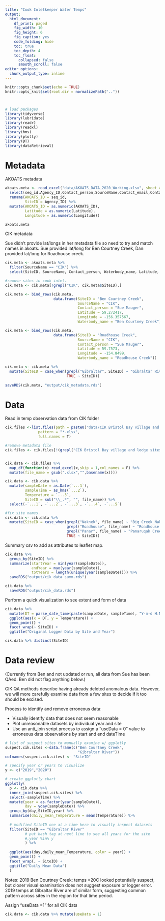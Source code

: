 ```yaml
---
title: "Cook Inletkeeper Water Temps"
output:
  html_document: 
    df_print: paged
    fig_width: 10
    fig_height: 6
    fig_caption: yes
    code_folding: hide
    toc: true
    toc_depth: 4
    toc_float:
      collapsed: false
      smooth_scroll: false
editor_options: 
  chunk_output_type: inline
---
```



```r
knitr::opts_chunk$set(echo = TRUE)
knitr::opts_knit$set(root.dir = normalizePath(".."))



# load packages
library(tidyverse)
library(lubridate)
library(readr)
library(readxl)
library(hms)
library(plotly)
library(DT)
library(dataRetrieval)
```

# Metadata

AKOATS metadata

```r
akoats.meta <- read_excel("data/AKOATS_DATA_2020_Working.xlsx", sheet = "CONTINUOUS_DATA", col_types = "text") %>%
  select(seq_id,Agency_ID,Contact_person,SourceName,Contact_email,Contact_telephone,Latitude,Longitude,Sensor_accuracy,Waterbody_name) %>%
  rename(AKOATS_ID = seq_id,
         SiteID = Agency_ID) %>% 
  mutate(AKOATS_ID = as.numeric(AKOATS_ID),
         Latitude = as.numeric(Latitude),
         Longitude = as.numeric(Longitude))

akoats.meta

```

CIK metadata

Sue didn't provide lat/longs in her metadata file so need to try and match names in akoats. Sue provided lat/long for Ben Courtney Creek, Dan provided lat/long for Roadhouse creek.

```r

cik.meta <- akoats.meta %>%
  filter(SourceName == "CIK") %>% 
  select(SiteID, SourceName, Contact_person, Waterbody_name, Latitude, Longitude)

#remove sites in cook inlet.
cik.meta <- cik.meta[!grepl("CIK", cik.meta$SiteID),]

cik.meta <- bind_rows(cik.meta,
                      data.frame(SiteID = "Ben Courtney Creek",
                                 SourceName = "CIK",
                                 Contact_person = "Sue Mauger",
                                 Latitude = 59.272417,
                                 Longitude = -156.357567,
                                 Waterbody_name = "Ben Courtney Creek"))

cik.meta <- bind_rows(cik.meta,
                      data.frame(SiteID = "Roadhouse Creek",
                                 SourceName = "CIK",
                                 Contact_person = "Sue Mauger",
                                 Latitude = 59.7573,
                                 Longitude = -154.8499,
                                 Waterbody_name = "Roadhouse Creek"))

cik.meta <- cik.meta %>% 
  mutate(SiteID = case_when(grepl("Gibraltar", SiteID) ~ "Gibraltar River",
                            TRUE ~ SiteID))
  
saveRDS(cik.meta, "output/cik_metadata.rds")

```



# Data

Read in temp observation data from CIK folder

```r
cik.files <-list.files(path = paste0("data/CIK Bristol Bay village and lodge sites"),
               pattern = "*.xlsx", 
               full.names = T)

#remove metadata file
cik.files <- cik.files[!(grepl("CIK Bristol Bay village and lodge sites/CIK Bristol", cik.files))]


cik.data <- cik.files %>% 
  map_df(function(x) read_excel(x,skip = 1,col_names = F) %>% 
  mutate(file_name = gsub(".xlsx","",basename(x))))

cik.data <- cik.data %>% 
  mutate(sampleDate = as.Date(`...1`),
         sampleTime = as_hms(`...2`),
         Temperature = `...3`,
         SiteID = sub("\\_.*", "", file_name)) %>%  
  select(-`...1`, -`...2`, -`...3`, -`...4`, -`...5`) 

#fix site names. 
cik.data <- cik.data %>% 
  mutate(SiteID = case_when(grepl("Naknek", file_name) ~ "Big Creek_Naknek",
                            grepl("Roadhouse", file_name) ~ "Roadhouse Creek",
                            grepl("Panar", file_name) ~ "Panaruqak Creek",
                            TRUE ~ SiteID))


```

Summary csv to add as attributes to leaflet map.

```r
cik.data %>% 
  group_by(SiteID) %>% 
  summarize(startYear = min(year(sampleDate)),
            endYear = max(year(sampleDate)),
            totYears = length(unique(year(sampleDate)))) %>% 
  saveRDS("output/cik_data_summ.rds")

```

```r
cik.data %>% 
  saveRDS("output/cik_data.rds")
```

Perform a quick visualization to see extent and form of data
```r
cik.data %>%
  mutate(DT = parse_date_time(paste(sampleDate, sampleTime), "Y-m-d H:M:S")) %>%
  ggplot(aes(x = DT, y = Temperature)) +
  geom_point() +
  facet_wrap(~ SiteID) +
  ggtitle("Original Logger Data by Site and Year")

cik.data %>% distinct(SiteID)

```

# Data review

(Currently from Ben and not updated or run, all data from Sue has been QAed. Ben did not flag anything below.)

CIK QA methods describe having already deleted anomalous data.  However, we will more carefully examine data from a few sites to decide if it too should be excised.


Process to identify and remove erroneous data:

* Visually identify data that does not seem reasonable
* Plot unreasonable datasets by individual year and site
* Use an anti_join script process to assign a "useData = 0" value to erroneous data observations by start and end dateTime

```r

# list of suspect sites to manually examine w/ ggplotly 
suspect.cik.sites <-data.frame(c("Ben Courtney Creek",
                                 "Gibraltar River"))
colnames(suspect.cik.sites) <- "SiteID"

# specify year or years to visualize
y <- c("2019","2020")

# create ggplotly chart
ggplotly(
  p <- cik.data %>%
  inner_join(suspect.cik.sites) %>%
  select(-sampleTime) %>%
  mutate(year = as.factor(year(sampleDate)),
         day = yday(sampleDate)) %>%
  group_by(day,SiteID,year) %>%
  summarise(daily_mean_Temperature = mean(Temperature)) %>%
  
  # modified SiteID one at a time here to visually inspect datasets
  filter(SiteID == "Gibraltar River"
         # put hash tag at next line to see all years for the site
         #,year %in% y
         ) %>%
  
  ggplot(aes(day,daily_mean_Temperature, color = year)) +
  geom_point() +
  facet_wrap(. ~ SiteID) +
  ggtitle("Daily Mean Data")
  )

```


Notes: 2019 Ben Courtney Creek: temps >20C looked potentially suspect, but closer visual examination does not suggest exposure or logger error.  2019 temps at Gibraltar River are of similar form, suggesting common pattern across sites in the region for that time period.


Assign "useData =1" for all CIK data
```r
cik.data <- cik.data %>% mutate(useData = 1)
```


